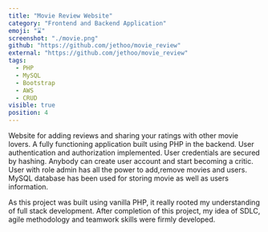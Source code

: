```yaml
---
title: "Movie Review Website"
category: "Frontend and Backend Application"
emoji: "⌛"
screenshot: "./movie.png"
github: "https://github.com/jethoo/movie_review"
external: "https://github.com/jethoo/movie_review"
tags:
  - PHP
  - MySQL
  - Bootstrap
  - AWS
  - CRUD
visible: true
position: 4
---
```


Website for adding reviews and sharing your ratings with other movie lovers. A fully functioning application built using PHP in the backend. User authentication and authorization implemented. User credentials are secured by hashing. 
Anybody can create user account and start becoming a critic. User with role admin has all the power to add,remove movies and users.
MySQL database has been used for storing movie as well as users information.

As this project was built using vanilla PHP, it really rooted my understanding of full stack development. After completion of this project, my idea of SDLC, agile methodology and teamwork skills were firmly developed. 